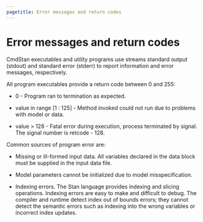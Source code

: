 ```yaml
---
pagetitle: Error messages and return codes
---
```


# Error messages and return codes {#err-codes}

CmdStan executables and utility programs use streams standard output (stdout) and
standard error (stderr) to report information and error messages, respectively.

All program executables provide a return code between 0 and 255:


- 0 - Program ran to termination as expected.

- value in range [1 : 125] - Method invoked could not run due to problems with model or data.

- value > 128 - Fatal error during execution, process terminated by signal.  The signal number is retcode - 128.


Common sources of program error are:

- Missing or ill-formed input data.  All variables declared in the data block must be supplied in the input data file.

- Model parameters cannot be initialized due to model misspecification.

- Indexing errors.  The Stan language provides indexing and slicing operations.  Indexing errors are easy to make and difficult to debug.  The compiler and runtime detect index out of bounds errors; they cannot detect the semantic errors such as indexing into the wrong variables or incorrect index updates.

